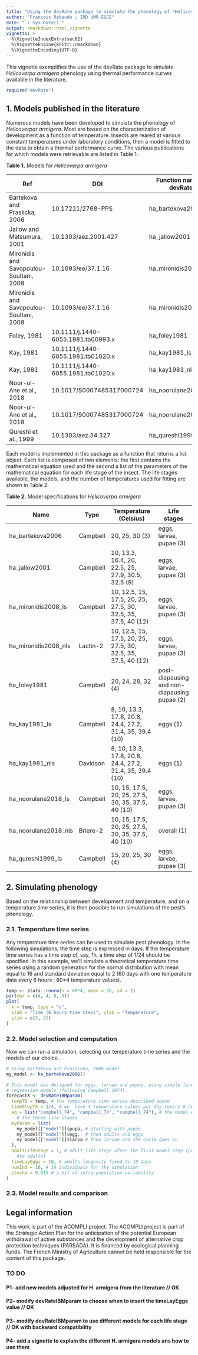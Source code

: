 ```yaml
---
title: "Using the devRate package to simulate the phenology of *Helicoverpa armigera*"
author: "François Rebaudo ; IRD UMR EGCE"
date: "`r Sys.Date()`"
output: rmarkdown::html_vignette
vignette: >
  %\VignetteIndexEntry{sec02}
  %\VignetteEngine{knitr::rmarkdown}
  %\VignetteEncoding{UTF-8}
---
```


This vignette exemplifies the use of the devRate package to simulate 
*Helicoverpa armigera* phenology using thermal performance curves available 
in the literature.

```r
require("devRate")
```

## 1. Models published in the literature

Numerous models have been developed to simulate the phenology of *Helicoverpar armigera*. Most are based on the characterization of development as a function of temperature. Insects are reared at various constant temperatures under laboratory conditions, then a model is fitted to the data to obtain a thermal performance curve. The various publications for which models were retrievable are listed in Table 1.

__Table 1.__ Models for *Helicoverpa armigera*

| Ref                                    | DOI                              | Function name in devRate|
|----------------------------------------|----------------------------------|-------------------------|
| Bartekova and Praslicka, 2006          |10.17221/2768-PPS                 |ha_bartekova2006         |
| Jallow and Matsumura, 2001             |10.1303/aez.2001.427              |ha_jallow2001            |
| Mironidis and Savopoulou-Soultani, 2008|10.1093/ee/37.1.16                |ha_mironidis2008_ls      |
| Mironidis and Savopoulou-Soultani, 2008|10.1093/ee/37.1.16                |ha_mironidis2008_nls     |
| Foley, 1981                            |10.1111/j.1440-6055.1981.tb00993.x|ha_foley1981             |
| Kay, 1981                              |10.1111/j.1440-6055.1981.tb01020.x|ha_kay1981_ls            |
| Kay, 1981                              |10.1111/j.1440-6055.1981.tb01020.x|ha_kay1981_nls           |
| Noor-ul-Ane et al., 2018               |10.1017/S0007485317000724         |ha_noorulane2018_ls      |
| Noor-ul-Ane et al., 2018               |10.1017/S0007485317000724         |ha_noorulane2018_nls     |
| Qureshi et al., 1999                   |10.1303/aez.34.327                |ha_qureshi1999_ls        |

Each model is implemented in this package as a function that returns a list object. Each list is composed of two elements: the first contains the mathematical equation used and the second a list of the parameters of the mathematical equation for each life stage of the insect. The life stages available, the models, and the number of temperatures used for fitting are shown in Table 2.

__Table 2.__ Model specifications for *Helicoverpa armigera*

| Name                | Type      |Temperature (Celsius)                                        | Life stages            |
|---------------------|-----------|-------------------------------------------------------------|------------------------|
| ha_bartekova2006    |Campbell   |20, 25, 30 (3)                                               | eggs, larvae, pupae (3)|
| ha_jallow2001       |Campbell   |10, 13.3, 16.4, 20, 22.5, 25, 27.9, 30.5, 32.5 (9)           | eggs, larvae, pupae (3)|
| ha_mironidis2008_ls |Campbell   |10, 12.5, 15, 17.5, 20, 25, 27.5, 30, 32.5, 35, 37.5, 40 (12)| eggs, larvae, pupae (3)|
| ha_mironidis2008_nls|Lactin-2   |10, 12.5, 15, 17.5, 20, 25, 27.5, 30, 32.5, 35, 37.5, 40 (12)| eggs, larvae, pupae (3)|
| ha_foley1981        |Campbell   |20, 24, 28, 32 (4)                      | post-diapausing and non-diapausing pupae (2)|
| ha_kay1981_ls       |Campbell   |8, 10, 13.3, 17.8, 20.8, 24.4, 27.2, 31.4, 35, 39.4 (10)     | eggs (1)               |
| ha_kay1981_nls      |Davidson   |8, 10, 13.3, 17.8, 20.8, 24.4, 27.2, 31.4, 35, 39.4 (10)     | eggs (1)               |
| ha_noorulane2018_ls |Campbell   |10, 15, 17.5, 20, 25, 27.5, 30, 35, 37.5, 40 (10)            | eggs, larvae, pupae (3)|
| ha_noorulane2018_nls|Briere-2   |10, 15, 17.5, 20, 25, 27.5, 30, 35, 37.5, 40 (10)            | overall (1)            |
| ha_qureshi1999_ls   |Campbell   |15, 20, 25, 30 (4)                                           | eggs, larvae, pupae (3)|

## 2. Simulating phenology

Based on the relationship between development and temperature, and on a temperature time series, it is then possible to run simulations of the pest's phenology.

### 2.1. Temperature time series

Any temperature time series can be used to simulate pest phenology. In the following simulations, the time step is expressed in days. If the temperature time series has a time step of, say, 1h, a time step of 1/24 should be specified. In this example, we'll simulate a theoretical temperature time series using a random generation for the normal distribution with mean equal to 16 and standard deviation equal to 2 (60 days with one temperature data every 6 hours ; 60*4 temperature values).

```r
temp <- stats::rnorm(n = 60*4, mean = 16, sd = 2)
par(mar = c(4, 4, 0, 0))
plot(
  x = temp, type = "o", 
  xlab = "Time (6 hours time step)", ylab = "Temperature",
  ylim = c(5, 25)
)
```

### 2.2. Model selection and computation

Now we can run a simulation, selecting our temperature time series and the models of our choice.

```r
# Using Bartekova and Praslicka, 2006 model
my_model <- ha_bartekova2006()

# This model was designed for eggs, larvae and pupae, using simple linear
# regression models (following Campbell 1974).
forecastX <- devRateIBMparam(
  tempTS = temp, # the temperature time series described above
  timeStepTS = 1/4, # we  have 4 temperature values per day (every 6 hours)
  eq = list("campbell_74", "campbell_74", "campbell_74"), # the model eq for
    # the three life stages
  myParam = list(
    my_model[["model"]]$pupa, # starting with pupae
    my_model[["model"]]$egg,  # then adults and eggs
    my_model[["model"]]$larva # then larvae and the cycle goes on
  ),
  adultLifeStage = 1, # adult life stage after the first model step (pupae 
    #to adults)
  timeLayEggs = 10, # adults longevity fixed to 10 days
  numInd = 10, # 10 individuals for the simulation
  stocha = 0.015 # a bit of intra-population variability
)
```

### 2.3. Model results and comparison






## Legal information

This work is part of the ACOMPLI project. The ACOMPLI project is part of the Strategic Action Plan for the anticipation of the potential European withdrawal of active substances and the development of alternative crop protection techniques (PARSADA). It is financed by ecological planning funds. The French Ministry of Agriculture cannot be held responsible for the content of this package.






<!-- # devtools::document() -->
<!-- # devtools::check() -->
<!-- # devtools::check_win_devel() -->
<!-- # devtools::build() -->

### TO DO
#### P1- add new models adjusted for H. armigera from the literature // OK
#### P2- modify devRateIBMparam to choose when to insert the timeLayEggs value // OK
#### P3- modify devRateIBMparam to use different models for each life stage // OK with backward compatibility
#### P4- add a vignette to explain the different H. armigera models ans how to use them

